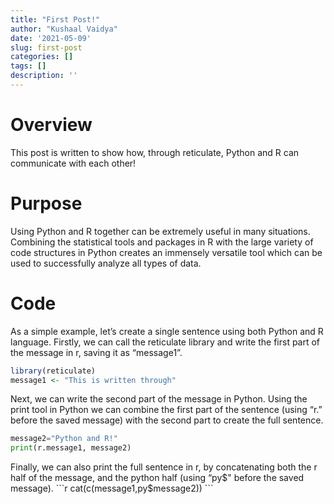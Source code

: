 ```yaml
---
title: "First Post!"
author: "Kushaal Vaidya"
date: '2021-05-09'
slug: first-post
categories: []
tags: []
description: ''
---
```

# Overview
This post is written to show how, through reticulate, Python and R can communicate with each other!

# Purpose
Using Python and R together can be extremely useful in many situations. Combining the statistical tools and packages in R with the large variety of code structures in Python creates an immensely versatile tool which can be used to successfully analyze all types of data.

# Code
As a simple example, let's create a single sentence using both Python and R language. Firstly, we can call the reticulate library and write the first part of the message in r, saving it as "message1".
```r
library(reticulate)
message1 <- "This is written through"
```

Next, we can write the second part of the message in Python. Using the print tool in Python we can combine the first part of the sentence (using "r." before the saved message) with the second part to create the full sentence.
```python
message2="Python and R!"
print(r.message1, message2)
```

Finally, we can also print the full sentence in r, by concatenating both the r half of the message, and the python half (using "py$" before the saved message).
```r
cat(c(message1,py$message2))
```

